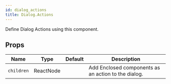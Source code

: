 ```yaml
---
id: dialog_actions
title: Dialog.Actions
---
```



Define Dialog Actions using this component.

## Props

<div class='table-responsive'>

| Name       | Type      | Default | Description                                         |
| ---------- | --------- | ------- | --------------------------------------------------- |
| `children` | ReactNode |         | Add Enclosed components as an action to the dialog. |

</div>
